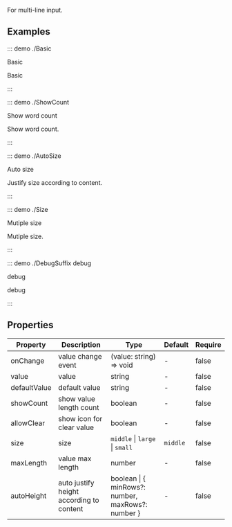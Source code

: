 For multi-line input.

## Examples

::: demo ./Basic

Basic

Basic

:::

::: demo ./ShowCount

Show word count

Show word count.

:::

::: demo ./AutoSize

Auto size

Justify size according to content.

:::

::: demo ./Size

Mutiple size

Mutiple size.

:::

::: demo ./DebugSuffix debug

debug

debug

:::

## Properties

| Property | Description | Type | Default | Require |
| --- | --- | --- | --- | --- |
| onChange | value change event | (value: string) => void | - | false |
| value | value | string | - | false |
| defaultValue | default value | string | - | false |
| showCount | show value length count | boolean | - | false |
| allowClear | show icon for clear value | boolean | - | false |
| size | size | `middle` \| `large` \| `small` | `middle` | false |
| maxLength | value max length | number | - | false |
| autoHeight | auto justify height according to content | boolean \| \{ minRows?: number, maxRows?: number \} | - | false |
